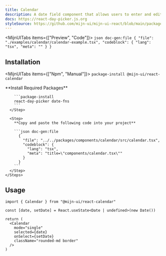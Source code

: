 ```yaml
---
title: Calendar
description: A date field component that allows users to enter and edit date.
docs: https://react-day-picker.js.org
styleSource: https://github.com/mijn-ui/mijn-ui-react/blob/main/packages/theme/src/components/calendar.ts
---
```


<ComponentPreview name="calendar-example" />

<MijnUITabs items={["Preview", "Code"]}>
  <MijnUITabsContent value="Preview">
    <ComponentPreview>
      <CalendarExample />
    </ComponentPreview>
  </MijnUITabsContent>
  <MijnUITabsContent value="Code">
    ```json doc-gen:file
    {
      "file": "./examples/calendar/calendar-example.tsx",
      "codeblock": {
        "lang": "tsx",
        "meta": ""
      }
    }
    ```
  </MijnUITabsContent>
</MijnUITabs>

## Installation

<MijnUITabs items={["Npm", "Manual"]}>
  <MijnUITabsContent value="Npm">
    ```package-install
    @mijn-ui/react-calendar
    ```
  </MijnUITabsContent>

  <MijnUITabsContent value="Manual">
    <Steps>
      <Step>
        **Install Required Packages**

        ```package-install
        react-day-picker date-fns
        ```
      </Step>

      <Step>
        **Copy and paste the following code into your project**

        ```json doc-gen:file
          {
            "file": "../../packages/components/calendar/src/calendar.tsx",
            "codeblock": {
              "lang": "tsx",
              "meta": "title=\"components/calendar.tsx\""
            }
          }
        ```
      </Step>
    </Steps>

  </MijnUITabsContent>
</MijnUITabs>

## Usage

```tsx
import { Calendar } from "@mijn-ui/react-calendar"
```

```tsx
const [date, setDate] = React.useState<Date | undefined>(new Date())

return (
  <Calendar
    mode="single"
    selected={date}
    onSelect={setDate}
    className="rounded-md border"
  />
)
```
